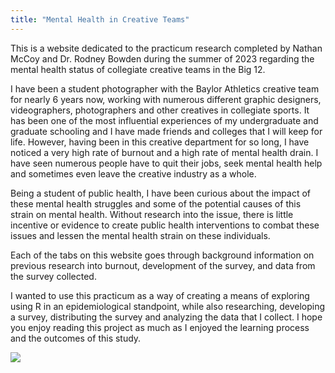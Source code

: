```yaml
---
title: "Mental Health in Creative Teams"
---
```


This is a website dedicated to the practicum research completed by Nathan McCoy and Dr. Rodney Bowden during the summer of 2023 regarding the mental health status of collegiate creative teams in the Big 12.  

I have been a student photographer with the Baylor Athletics creative team for nearly 6 years now, working with numerous different graphic designers, videographers, photographers and other creatives in collegiate sports. It has been one of the most influential experiences of my undergraduate and graduate schooling and I have made friends and colleges that I will keep for life. However, having been in this creative department for so long, I have noticed a very high rate of burnout and a high rate of mental health drain. I have seen numerous people have to quit their jobs, seek mental health help and sometimes even leave the creative industry as a whole.  

Being a student of public health, I have been curious about the impact of these mental health struggles and some of the potential causes of this strain on mental health. Without research into the issue, there is little incentive or evidence to create public health interventions to combat these issues and lessen the mental health strain on these individuals.  

Each of the tabs on this website goes through background information on previous research into burnout, development of the survey, and data from the survey collected.  

I wanted to use this practicum as a way of creating a means of exploring using R in an epidemiological standpoint, while also researching, developing a survey, distributing the survey and analyzing the data that I collect. I hope you enjoy reading this project as much as I enjoyed the learning process and the outcomes of this study. 

![](/Users/nathanmccoy/Documents/MPH/Practicum 2023/masters-practicum/baylor_creative.png)